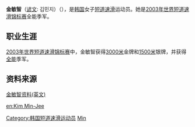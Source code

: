 {{not|金珉志}}
{{MedalTableTop}}
{{MedalSport | 女子[[短道速滑|短道速滑]]}}
{{MedalCountry|{{KOR}}}}
{{MedalCompetition | [[世界短道速滑锦标赛|世界锦标赛]]}}
{{MedalGold | [[2004年世界短道速滑锦标赛|2004年哥德堡]] | [[2004年世界短道速滑锦标赛|3000米接力]]}}
{{MedalGold | [[2003年世界短道速滑锦标赛|2003年华沙]] | [[2003年世界短道速滑锦标赛|3000米]]}}
{{MedalSilver | 2003年华沙 | [[2003年世界短道速滑锦标赛|1500米]]}}
{{MedalBronze | 2003年华沙 | [[2003年世界短道速滑锦标赛|全能]]}}
{{MedalCompetition | [[世界短道速滑团体锦标赛|世界团体锦标赛]]}}
{{MedalGold | [[世界短道速滑团体锦标赛|2004年圣彼得堡]] | [[世界短道速滑团体锦标赛|团体]]}}
{{MedalGold | [[世界短道速滑团体锦标赛|2003年索菲亚]] | [[世界短道速滑团体锦标赛|团体]]}}
{{MedalCompetition | [[亚洲冬季运动会|亚洲冬季运动会]]}}
{{MedalGold| [[2003年亚洲冬季运动会|2003年青森]]| [[2003年亚洲冬季运动会短道速滑比赛|3000米接力]]}}
{{MedalBronze| 2003年青森| [[2003年亚洲冬季运动会短道速滑比赛|3000米]]}}
{{MedalCompetition | [[世界少年短道速滑锦标赛|世界少年锦标赛]]}}
{{MedalGold | [[世界少年短道速滑锦标赛|2002年春川]] | [[世界少年短道速滑锦标赛|全能]]}}
{{MedalBottom}}

'''金敏智'''（[[谚文|谚文]]: 김민지）（{{bd|1986年|1月7日|catIdx=Kim Min-Jee}}），是[[韩国|韩国]]女子[[短道速滑|短道速滑]]运动员。她是[[2003年世界短道速滑锦标赛|2003年世界短道速滑锦标赛]]全能季军。

==职业生涯==
[[2003年世界短道速滑锦标赛|2003年世界短道速滑锦标赛]]中，金敏智获得[[2003年世界短道速滑锦标赛|3000米]]金牌和[[2003年世界短道速滑锦标赛|1500米]]银牌，并获得[[2003年世界短道速滑锦标赛|全能]]季军。

==资料来源==
[https://web.archive.org/web/20110723225413/http://www.worldshorttrack.com/skaters/profile.asp?id=138 金敏智资料(英文)]

{{DEFAULTSORT:Kim Min-Jee}}
[[Category:韩国短道速滑运动员|Category:韩国短道速滑运动员]]
[[Category:金姓|Min]]

[[en:Kim_Min-Jee|en:Kim Min-Jee]]